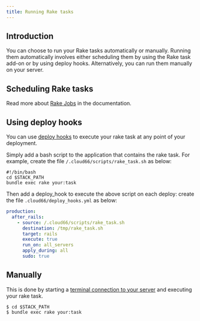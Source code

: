 ```yaml
---
title: Running Rake tasks
---
```


## Introduction
You can choose to run your Rake tasks automatically or manually. Running them automatically involves either scheduling them by using the Rake task add-on or by using deploy hooks. Alternatively, you can run them manually on your server.

## Scheduling Rake tasks
Read more about [Rake Jobs](/:product/:version?/servers/rake-task) in the documentation.

## Using deploy hooks

You can use [deploy hooks](/:product/:version?/deploy-hooks/deploy-hooks) to execute your rake task at any point of your deployment.

Simply add a bash script to the application that contains the rake task. For example, create the file `/.cloud66/scripts/rake_task.sh` as below:

```shell
#!/bin/bash
cd $STACK_PATH
bundle exec rake your:task
```

Then add a deploy_hook to execute the above script on each deploy: create the file `.cloud66/deploy_hooks.yml` as below:

```yaml
production:
  after_rails:
    - source: /.cloud66/scripts/rake_task.sh
      destination: /tmp/rake_task.sh
      target: rails
      execute: true
      run_on: all_servers
      apply_during: all
      sudo: true
```

## Manually
This is done by starting a [terminal connection to your server](/:product/:version?/servers/ssh-to-server) and executing your rake task.

```shell
$ cd $STACK_PATH
$ bundle exec rake your:task
```

